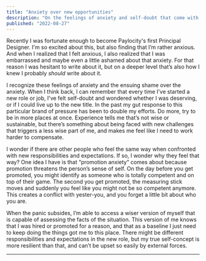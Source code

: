 ```yaml
---
title: "Anxiety over new opportunities"
description: "On the feelings of anxiety and self-doubt that come with new opportunities" 
published: "2022-08-27"
---
```


Recently I was fortunate enough to become Paylocity's first Principal Designer. I'm so excited about this, but also finding that I’m rather anxious. And when I realized that I felt anxious, I also realized that I was embarrassed and maybe even a little ashamed about that anxiety. For that reason I was hesitant to write about it, but on a deeper level that’s also how I knew I probably _should_ write about it.

I recognize these feelings of anxiety and the ensuing shame over the anxiety. When I think back, I can remember that every time I've started a new role or job, I've felt self-doubt and wondered whether I was deserving, or if I could live up to the new title. In the past my gut response to this particular brand of pressure has been to double my efforts. Do more, try to be in more places at once. Experience tells me that’s not wise or sustainable, but there’s something about being faced with new challenges that triggers a less wise part of me, and makes me feel like I need to work harder to compensate.

I wonder if there are other people who feel the same way when confronted with new responsibilities and expectations. If so, I wonder why they feel that way? One idea I have is that “promotion anxiety” comes about because promotion threatens the person’s sense of self. On the day before you get promoted, you might identify as someone who is totally competent and on top of their game. The second you get promoted, the measuring stick moves and suddenly you feel like you might not be so competent anymore. This creates a conflict with yester-you, and you forget a little bit about who you are.

When the panic subsides, I’m able to access a wiser version of myself that is capable of assessing the facts of the situation. This version of me knows that I was hired or promoted for a reason, and that as a baseline I just need to keep doing the things got me to this place. There might be different responsibilities and expectations in the new role, but my true self-concept is more resilient than that, and can’t be upset so easily by external forces.

---